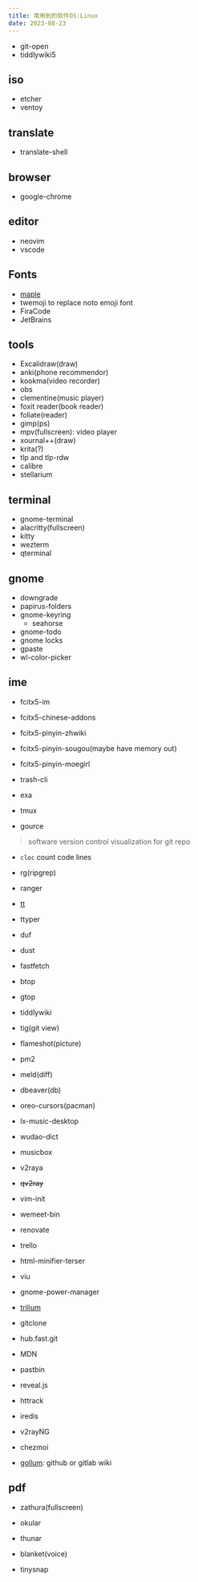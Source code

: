 ```yaml
---
title: 常用到的软件OS:Linux
date: 2023-08-23
---
```


- git-open
- tiddlywiki5

## iso

- etcher
- ventoy

## translate

- translate-shell

## browser

- google-chrome

## editor

- neovim
- vscode

## Fonts

- [maple](https://github.com/subframe7536/Maple-font)
- twemoji to replace noto emoji font
- FiraCode
- JetBrains

## tools

- Excalidraw(draw)
- anki(phone recommendor)
- kookma(video recorder)
- obs
- clementine(music player)
- foxit reader(book reader)
- foliate(reader)
- gimp(ps)
- mpv(fullscreen): video player
- xournal++(draw)
- krita(?)
- tlp and tlp-rdw
- calibre
- stellarium

## terminal

- gnome-terminal
- alacritty(fullscreen)
- kitty
- wezterm
- qterminal

## gnome

- downgrade
- papirus-folders
- gnome-keyring
  - seahorse
- gnome-todo
- gnome locks
- gpaste
- wl-color-picker

## ime

- fcitx5-im
- fcitx5-chinese-addons
- fcitx5-pinyin-zhwiki
- fcitx5-pinyin-sougou(maybe have memory out)
- fcitx5-pinyin-moegirl

- trash-cli
- exa
- tmux
- gource

> software version control visualization for git repo

- `cloc` count code lines

- rg(ripgrep)
- ranger

- [tt](https://github.com/lemnos/tt)
- ttyper
- duf
- dust
- fastfetch
- btop
- gtop
- tiddlywiki
- tig(git view)
- flameshot(picture)
- pm2
- meld(diff)
- dbeaver(db)
- oreo-cursors(pacman)
- lx-music-desktop
- wudao-dict
- musicbox
- v2raya
- ~~qv2ray~~
- vim-init
- wemeet-bin
- renovate
- trello
- html-minifier-terser
- viu
- gnome-power-manager
- [trilium](https://github.com/zadam/trilium)
- gitclone
- hub.fast.git
- MDN
- pastbin
- reveal.js
- httrack
- iredis

- v2rayNG
- chezmoi

- [gollum](): github or gitlab wiki

## pdf

- zathura(fullscreen)
- okular

- thunar
- blanket(voice)

- tinysnap
